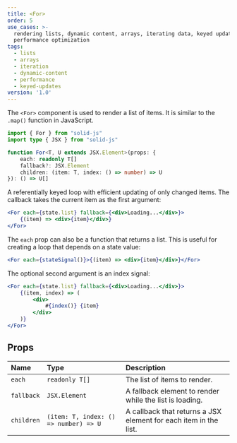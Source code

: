 ```yaml
---
title: <For>
order: 5
use_cases: >-
  rendering lists, dynamic content, arrays, iterating data, keyed updates,
  performance optimization
tags:
  - lists
  - arrays
  - iteration
  - dynamic-content
  - performance
  - keyed-updates
version: '1.0'
---
```


The `<For>` component is used to render a list of items. It is similar to the `.map()` function in JavaScript.

```ts
import { For } from "solid-js"
import type { JSX } from "solid-js"

function For<T, U extends JSX.Element>(props: {
	each: readonly T[]
	fallback?: JSX.Element
	children: (item: T, index: () => number) => U
}): () => U[]
```

A referentially keyed loop with efficient updating of only changed items. The callback takes the current item as the first argument:

```jsx
<For each={state.list} fallback={<div>Loading...</div>}>
	{(item) => <div>{item}</div>}
</For>
```

The `each` prop can also be a function that returns a list. This is useful for creating a loop that depends on a state value:

```jsx
<For each={stateSignal()}>{(item) => <div>{item}</div>}</For>
```

The optional second argument is an index signal:

```jsx
<For each={state.list} fallback={<div>Loading...</div>}>
	{(item, index) => (
		<div>
			#{index()} {item}
		</div>
	)}
</For>
```

## Props

| Name       | Type                                  | Description                                                      |
| :--------- | :------------------------------------ | :--------------------------------------------------------------- |
| `each`     | `readonly T[]`                        | The list of items to render.                                     |
| `fallback` | `JSX.Element`                         | A fallback element to render while the list is loading.          |
| `children` | `(item: T, index: () => number) => U` | A callback that returns a JSX element for each item in the list. |
